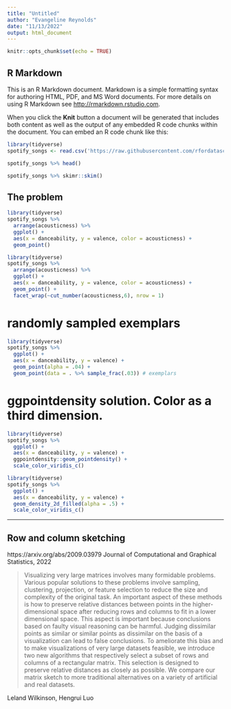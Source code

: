 ```yaml
---
title: "Untitled"
author: "Evangeline Reynolds"
date: "11/13/2022"
output: html_document
---
```


```r
knitr::opts_chunk$set(echo = TRUE)
```

## R Markdown

This is an R Markdown document. Markdown is a simple formatting syntax for authoring HTML, PDF, and MS Word documents. For more details on using R Markdown see <http://rmarkdown.rstudio.com>.

When you click the **Knit** button a document will be generated that includes both content as well as the output of any embedded R code chunks within the document. You can embed an R code chunk like this:

```r
library(tidyverse)
spotify_songs <- read.csv('https://raw.githubusercontent.com/rfordatascience/tidytuesday/master/data/2020/2020-01-21/spotify_songs.csv')

spotify_songs %>% head()

spotify_songs %>% skimr::skim()
```

## The problem

```r
library(tidyverse)
spotify_songs %>% 
  arrange(acousticness) %>% 
  ggplot() + 
  aes(x = danceability, y = valence, color = acousticness) + 
  geom_point()

library(tidyverse)
spotify_songs %>% 
  arrange(acousticness) %>% 
  ggplot() + 
  aes(x = danceability, y = valence, color = acousticness) + 
  geom_point() +
  facet_wrap(~cut_number(acousticness,6), nrow = 1)
```

# randomly sampled exemplars

```r
library(tidyverse)
spotify_songs %>% 
  ggplot() + 
  aes(x = danceability, y = valence) + 
  geom_point(alpha = .04) + 
  geom_point(data = . %>% sample_frac(.03)) # exemplars
```


# ggpointdensity solution.  Color as a third dimension.

```r
library(tidyverse)
spotify_songs %>% 
  ggplot() + 
  aes(x = danceability, y = valence) + 
  ggpointdensity::geom_pointdensity() +  
  scale_color_viridis_c()
```



```r
library(tidyverse)
spotify_songs %>% 
  ggplot() + 
  aes(x = danceability, y = valence) + 
  geom_density_2d_filled(alpha = .5) +  
  scale_color_viridis_c()
```


---

## Row and column sketching

https://arxiv.org/abs/2009.03979
Journal of Computational and Graphical Statistics, 2022


> Visualizing very large matrices involves many formidable problems. Various popular solutions to these problems involve sampling, clustering, projection, or feature selection to reduce the size and complexity of the original task. An important aspect of these methods is how to preserve relative distances between points in the higher-dimensional space after reducing rows and columns to fit in a lower dimensional space. This aspect is important because conclusions based on faulty visual reasoning can be harmful. Judging dissimilar points as similar or similar points as dissimilar on the basis of a visualization can lead to false conclusions. To ameliorate this bias and to make visualizations of very large datasets feasible, we introduce two new algorithms that respectively select a subset of rows and columns of a rectangular matrix. This selection is designed to preserve relative distances as closely as possible. We compare our matrix sketch to more traditional alternatives on a variety of artificial and real datasets.

Leland Wilkinson, Hengrui Luo


```r


```
